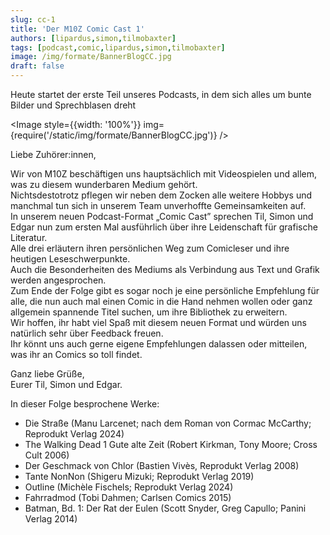 ```yaml
---
slug: cc-1
title: 'Der M10Z Comic Cast 1'
authors: [lipardus,simon,tilmobaxter]
tags: [podcast,comic,lipardus,simon,tilmobaxter]
image: /img/formate/BannerBlogCC.jpg
draft: false
---
```



Heute startet der erste Teil unseres Podcasts, in dem sich alles um bunte Bilder und Sprechblasen dreht

<Image style={{width: '100%'}} img={require('/static/img/formate/BannerBlogCC.jpg')} />

<!--truncate-->


Liebe Zuhörer:innen,

Wir von M10Z beschäftigen uns hauptsächlich mit Videospielen und allem, was zu diesem wunderbaren Medium gehört.  
Nichtsdestotrotz pflegen wir neben dem Zocken alle weitere Hobbys und manchmal tun sich in unserem Team unverhoffte Gemeinsamkeiten auf.  
In unserem neuen Podcast-Format „Comic Cast” sprechen Til, Simon und Edgar nun zum ersten Mal ausführlich über ihre Leidenschaft für grafische Literatur.  
Alle drei erläutern ihren persönlichen Weg zum Comicleser und ihre heutigen Leseschwerpunkte.  
Auch die Besonderheiten des Mediums als Verbindung aus Text und Grafik werden angesprochen.  
Zum Ende der Folge gibt es sogar noch je eine persönliche Empfehlung für alle, die nun auch mal einen Comic in die Hand nehmen wollen oder ganz allgemein spannende Titel suchen, um ihre Bibliothek zu erweitern.  
Wir hoffen, ihr habt viel Spaß mit diesem neuen Format und würden uns natürlich sehr über Feedback freuen.  
Ihr könnt uns auch gerne eigene Empfehlungen dalassen oder mitteilen, was ihr an Comics so toll findet.  

Ganz liebe Grüße,  
Eurer Til, Simon und Edgar. 
  
In dieser Folge besprochene Werke:  

- Die Straße (Manu Larcenet; nach dem Roman von Cormac McCarthy; Reprodukt Verlag 2024)  
- The Walking Dead 1 Gute alte Zeit (Robert Kirkman, Tony Moore; Cross Cult 2006)  
- Der Geschmack von Chlor (Bastien Vivès, Reprodukt Verlag 2008)  
- Tante NonNon (Shigeru Mizuki; Reprodukt Verlag 2019)  
- Outline (Michèle Fischels; Reprodukt Verlag 2024)  
- Fahrradmod (Tobi Dahmen; Carlsen Comics 2015)  
- Batman, Bd. 1: Der Rat der Eulen (Scott Snyder, Greg Capullo; Panini Verlag 2014)  


<ReactPlayer
    width="100%"
    height="50px"
    controls
    url='https://m10z.picnotes.de/ComicCast/ComicCast_001.mp3'
/>
